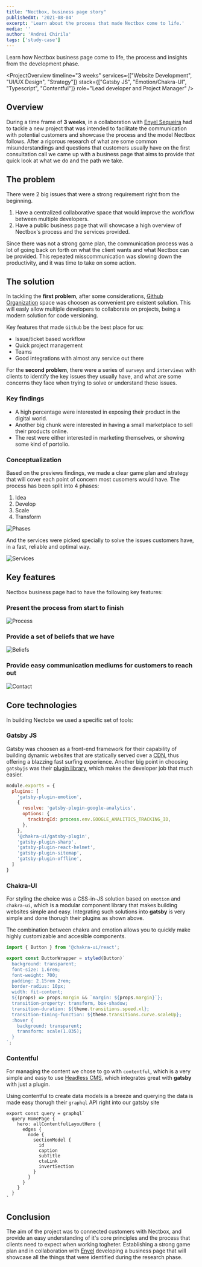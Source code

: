 ```yaml
---
title: "Nectbox, business page story"
publishedAt: '2021-08-04'
excerpt: 'Learn about the process that made Nectbox come to life.'
media: ''
author: 'Andrei Chirila'
tags: ['study-case']
---
```


<LiveLinks
  liveDemoURL="https://www.nectbox.com/"
  sourceCodeURL="https://github.com/Nectbox/nectbox-landing-page"
/>

Learn how Nectbox business page come to life, the process and insights from the development phase.

<ProjectOverview 
  timeline="3 weeks"
  services={["Website Development", "UI/UX Design", "Strategy"]}
  stack={["Gatsby JS", "Emotion/Chakra-UI", "Typescript", "Contentful"]}
  role="Lead developer and Project Manager"
/>

## Overview

During a time frame of **3 weeks**, in a collaboration with [Enyel Sequeira](https://www.enyelsequeira.com/) had to tackle a new project that was intended to facilitate the communication with potential customers and showcase the process and the model Nectbox follows. After a rigorous research of what are some common misunderstandings and questions that customers usually have on the first consultation call we came up with a business page that aims to provide that quick look at what we do and the path we take.

## The problem

There were 2 big issues that were a strong requirement right from the beginning.

1. Have a centralized collaborative space that would improve the workflow between multiple developers.
2. Have a public business page that will showcase a high overview of Nectbox's process and the services provided.

Since there was not a strong game plan, the communication process was a lot of going back on forth on what the client wants and what Nectbox can be provided. This repeated misscommunication was slowing down the productivity, and it was time to take on some action.

## The solution

In tackling the **first problem**, after some considerations, [Github Organization](https://github.com/Nectbox/) space was choosen as convenient pre existent solution. This will easly allow multiple developers to collaborate on projects, being a modern solution for code versioning.

Key features that made `Github` be the best place for us:
- Issue/ticket based workflow
- Quick project management
- Teams
- Good integrations with almost any service out there

For the **second problem**, there were a series of `surveys` and `interviews` with clients to identify the key issues they usually have, and what are some concerns they face when trying to solve or understand these issues.

### Key findings

- A high percentage were interested in exposing their product in the digital world.
- Another big chunk were interested in having a small marketplace to sell their products online.
- The rest were either interested in marketing themselves, or showing some kind of portolio.

### Conceptualization

Based on the previews findings, we made a clear game plan and strategy that will cover each point of concern most cusomers would have. The process has been split into 4 phases:

1. Idea
2. Develop
3. Scale
4. Transform

<Image
  alt="Phases"
  src="/images/blog/nectbox/phases.png"
  width={1360}
  height={760}
/>

And the services were picked specially to solve the issues customers have, in a fast, reliable and optimal way.

<Image
  alt="Services"
  src="/images/blog/nectbox/services.png"
  width={1360}
  height={760}
/>

## Key features

Nectbox business page had to have the following key features:

### Present the process from start to finish

<Image
  alt="Process"
  src="/images/blog/nectbox/process.png"
  width={1360}
  height={760}
/>

### Provide a set of beliefs that we have

<Image
  alt="Beliefs"
  src="/images/blog/nectbox/beliefs.png"
  width={1360}
  height={760}
/>

### Provide easy communication mediums for customers to reach out

<Image
  alt="Contact"
  src="/images/blog/nectbox/contact.png"
  width={1360}
  height={760}
/>

## Core technologies

In building Nectobx we used a specific set of tools:

### Gatsby JS

Gatsby was choosen as a front-end framework for their capability of building dynamic websites that are statically served over a [CDN](https://en.wikipedia.org/wiki/Content_delivery_network), thus offering a blazzing fast surfing experience. Another big point in choosing `gatsbyjs` was their [plugin library](https://www.gatsbyjs.com/plugins/), which makes the developer job that much easier.

```js[class="line-numbers"]:gatsby-config.js
module.exports = {
  plugins: [
    'gatsby-plugin-emotion',
    {
      resolve: 'gatsby-plugin-google-analytics',
      options: {
        trackingId: process.env.GOOGLE_ANALITICS_TRACKING_ID,
      },
    },
    '@chakra-ui/gatsby-plugin',
    'gatsby-plugin-sharp',
    'gatsby-plugin-react-helmet',
    'gatsby-plugin-sitemap',
    'gatsby-plugin-offline',
  ]
}
```
### Chakra-UI

For styling the choice was a CSS-in-JS solution based on `emotion` and `chakra-ui`, which is a modular component library that makes building websites simple and easy. Integrating such solutions into **gatsby** is very simple and done thorugh their plugins as shown above.

The combination between chakra and emotion allows you to quickly make highly customizable and accesible components.

```ts[class="line-numbers"]:button.styles.ts
import { Button } from '@chakra-ui/react';

export const ButtonWrapper = styled(Button)`
  background: transparent;
  font-size: 1.6rem;
  font-weight: 700;
  padding: 2.15rem 2rem;
  border-radius: 10px;
  width: fit-content;
  ${(props) => props.margin && `margin: ${props.margin}`};
  transition-property: transform, box-shadow;
  transition-duration: ${theme.transitions.speed.xl};
  transition-timing-function: ${theme.transitions.curve.scaleUp};
  :hover {
    background: transparent;
    transform: scale(1.035);
  }
`;
```
### Contentful

For managing the content we chose to go with `contentful`, which is a very simple and easy to use [Headless CMS](https://www.contentful.com/r/knowledgebase/what-is-headless-cms/), which integrates great with **gatsby** with just a plugin.

Using contentful to create data models is a breeze and querying the data is made easy thorugh their `graphql` API right into our gatsby site

```tsx[class="line-numbers"]:index.tsx
export const query = graphql`
  query HomePage {
    hero: allContentfulLayoutHero {
      edges {
        node {
          sectionModel {
            id
            caption
            subTitle
            ctaLink
            invertSection
          }
        }
      }
    }
  }
`
```

## Conclusion

The aim of the project was to connected customers with Nectbox, and provide an easy understanding of it's core principles and the process that clients need to expect when working togheter. Establishing a strong game plan and in collaboration with [Enyel](https://www.enyelsequeira.com/) developing a business page that will showcase all the things that were identified during the research phase. 